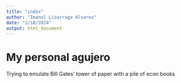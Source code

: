 ```yaml
---
title: "index"
author: "Imanol Lizarraga Álvarez"
date: "3/18/2024"
output: html_document
---
```


# My personal agujero

Trying to emulate Bill Gates' tower of paper with a pile of econ books













